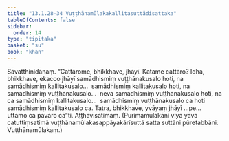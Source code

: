 ```yaml
---
title: "13.1.28–34 Vuṭṭhānamūlakakallitasuttādisattaka"
tableOfContents: false
sidebar:
  order: 14
type: "tipitaka"
basket: "su"
book: "khan"
---
```



<DynamicBreadcrumb />

<Division number="689–695" book="khan" bookNo="13">

<Paragraph number="1323" book="khan">
Sāvatthinidānaṃ. “Cattārome, bhikkhave, jhāyī. Katame cattāro? Idha, bhikkhave, ekacco jhāyī samādhismiṃ vuṭṭhānakusalo hoti, na samādhismiṃ kallitakusalo…  samādhismiṃ kallitakusalo hoti, na samādhismiṃ vuṭṭhānakusalo…  neva samādhismiṃ vuṭṭhānakusalo hoti, na ca samādhismiṃ kallitakusalo…  samādhismiṃ vuṭṭhānakusalo ca hoti samādhismiṃ kallitakusalo ca. Tatra, bhikkhave, yvāyaṃ jhāyī …pe…  uttamo ca pavaro cā”ti.

</Paragraph>
</Division>

<Paragraph number="1324" type="center" book="khan">
Aṭṭhavīsatimaṃ.



</Paragraph>

<Paragraph number="1325" book="khan">
(Purimamūlakāni viya yāva catuttiṃsatimā vuṭṭhānamūlakasappāyakārīsuttā satta suttāni pūretabbāni. Vuṭṭhānamūlakaṃ.)
</Paragraph>